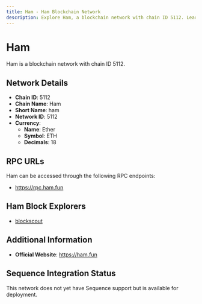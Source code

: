 ```yaml
--- 
title: Ham - Ham Blockchain Network
description: Explore Ham, a blockchain network with chain ID 5112. Learn about its native currency, Ether, and how to interact with the network.
---
```


# Ham

Ham is a blockchain network with chain ID 5112.

## Network Details

- **Chain ID**: 5112
- **Chain Name**: Ham
- **Short Name**: ham
- **Network ID**: 5112
- **Currency**: 
  - **Name**: Ether
  - **Symbol**: ETH
  - **Decimals**: 18

## RPC URLs

Ham can be accessed through the following RPC endpoints:

- https://rpc.ham.fun

## Ham Block Explorers

- [blockscout](https://explorer.ham.fun)

## Additional Information

- **Official Website**: https://ham.fun

## Sequence Integration Status

This network does not yet have Sequence support but is available for deployment.
